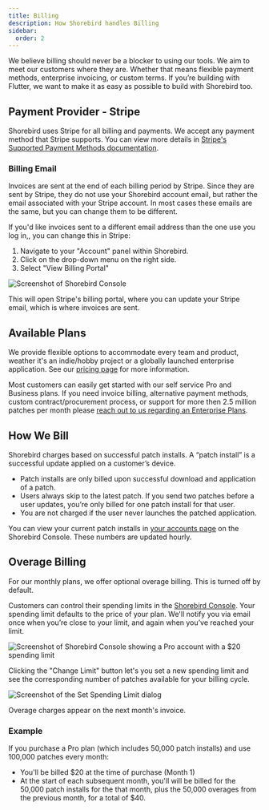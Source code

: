 ```yaml
---
title: Billing
description: How Shorebird handles Billing
sidebar:
  order: 2
---
```



We believe billing should never be a blocker to using our tools. We aim to meet
our customers where they are. Whether that means flexible payment methods,
enterprise invoicing, or custom terms. If you’re building with Flutter, we want
to make it as easy as possible to build with Shorebird too.

## Payment Provider - Stripe

Shorebird uses Stripe for all billing and payments. We accept any payment method
that Stripe supports. You can view more details in
[Stripe's Supported Payment Methods documentation](https://docs.stripe.com/payments/payment-methods/overview).

### Billing Email

Invoices are sent at the end of each billing period by Stripe. Since they are
sent by Stripe, they do not use your Shorebird account email, but rather the
email associated with your Stripe account. In most cases these emails are the
same, but you can change them to be different.

If you'd like invoices sent to a different email address than the one use you
log in,, you can change this in Stripe:

1. Navigate to your "Account" panel within Shorebird.
2. Click on the drop-down menu on the right side.
3. Select "View Billing Portal"

<Image src={viewBillingPortal} alt="Screenshot of Shorebird Console" />

This will open Stripe's billing portal, where you can update your Stripe email,
which is where invoices are sent.

## Available Plans

We provide flexible options to accommodate every team and product, weather it's
an indie/hobby project or a globally launched enterprise application. See our
[pricing page](https://shorebird.dev/pricing) for more information.

Most customers can easily get started with our self service Pro and Business
plans. If you need invoice billing, alternative payment methods, custom
contract/procurement process, or support for more then 2.5 million patches per
month please
[reach out to us regarding an Enterprise Plans](https://shorebrid.dev/talk-to-sales).

## How We Bill

Shorebird charges based on successful patch installs. A “patch install” is a
successful update applied on a customer’s device.

- Patch installs are only billed upon successful download and application of a
  patch.
- Users always skip to the latest patch. If you send two patches before a user
  updates, you’re only billed for one patch install for that user.
- You are not charged if the user never launches the patched application.

You can view your current patch installs in
[your accounts page](https://console.shorebird.dev/account) on the Shorebird
Console. These numbers are updated hourly.

## Overage Billing

For our monthly plans, we offer optional overage billing. This is turned off by
default.

Customers can control their spending limits in the
[Shorebird Console](https://console.shorebird.dev). Your spending limit defaults
to the price of your plan. We'll notify you via email once when you’re close to
your limit, and again when you’ve reached your limit.

<Image
  src={accountMonthlySpendingLimit}
  alt="Screenshot of Shorebird Console showing a Pro account with a $20 spending limit"
/>

Clicking the "Change Limit" button let's you set a new spending limit and see
the corresponding number of patches available for your billing cycle.

<Image
  src={setSpendingLimitDialog}
  alt="Screenshot of the Set Spending Limit dialog"
/>

Overage charges appear on the next month's invoice.

### Example

If you purchase a Pro plan (which includes 50,000 patch installs) and use
100,000 patches every month:

- You'll be billed $20 at the time of purchase (Month 1)
- At the start of each subsequent month, you'll will be billed for the 50,000
  patch installs for the that month, plus the 50,000 overages from the previous
  month, for a total of $40.
